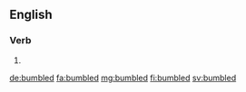 ==English==

===Verb===
{{head|en|verb form}}

# {{en-past of|bumble}}

[[de:bumbled]]
[[fa:bumbled]]
[[mg:bumbled]]
[[fi:bumbled]]
[[sv:bumbled]]